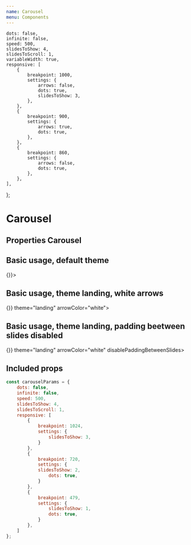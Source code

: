 ```yaml
---
name: Carousel
menu: Components
---
```




    dots: false,
    infinite: false,
    speed: 500,
    slidesToShow: 4,
    slidesToScroll: 1,
    variableWidth: true,
    responsive: [
        {
            breakpoint: 1000,
            settings: {
                arrows: false,
                dots: true,
                slidesToShow: 3,
            },
        },
        {
            breakpoint: 900,
            settings: {
                arrows: true,
                dots: true,
            },
        },
        {
            breakpoint: 860,
            settings: {
                arrows: false,
                dots: true,
            },
        },
    ],
};

# Carousel

## Properties Carousel
<PropsTable of={Carousel} />

## Basic usage, default theme

<Playground wrapper={Wrapper}>
    <Carousel options={carouselParams} onClickNext={() => {}}>
        <div style={{ width: 260 }}>
            <Logo />
        </div>
        <div style={{ width: 260 }}>
            <Logo />
        </div>
        <div style={{ width: 260 }}>
            <Logo />
        </div>
        <div style={{ width: 260 }}>
            <Logo />
        </div>
        <div style={{ width: 260 }}>
            <Logo />
        </div>
        <div style={{ width: 260 }}>
            <Logo />
        </div>
        <div style={{ width: 260 }}>
            <Logo />
        </div>
        <div style={{ width: 260 }}>
            <Logo />
        </div>
        <div style={{ width: 260 }}>
            <Logo />
        </div>
    </Carousel>
</Playground>

## Basic usage, theme landing, white arrows

<Playground wrapper={Wrapper}>
    <Carousel options={carouselParams} onClickNext={() => {}} theme="landing" arrowColor="white">
        <div style={{ width: 260 }}>
            <Logo />
        </div>
        <div style={{ width: 260 }}>
            <Logo />
        </div>
        <div style={{ width: 260 }}>
            <Logo />
        </div>
        <div style={{ width: 260 }}>
            <Logo />
        </div>
        <div style={{ width: 260 }}>
            <Logo />
        </div>
    </Carousel>
</Playground>

## Basic usage, theme landing, padding beetween slides disabled

<Playground wrapper={Wrapper}>
    <Carousel options={carouselParams} onClickNext={() => {}} theme="landing" arrowColor="white" disablePaddingBetweenSlides>
        <div style={{ width: 260 }}>
            <Logo />
        </div>
        <div style={{ width: 260 }}>
            <Logo />
        </div>
        <div style={{ width: 260 }}>
            <Logo />
        </div>
        <div style={{ width: 260 }}>
            <Logo />
        </div>
        <div style={{ width: 260 }}>
            <Logo />
        </div>
    </Carousel>
</Playground>

## Included props

``` javascript
const carouselParams = {
    dots: false,
    infinite: false,
    speed: 500,
    slidesToShow: 4,
    slidesToScroll: 1,
    responsive: [
        {
            breakpoint: 1024,
            settings: {
                slidesToShow: 3,
            }
        },
        {
            breakpoint: 720,
            settings: {
            slidesToShow: 2,
                dots: true,
            }
        },
        {
            breakpoint: 479,
            settings: {
                slidesToShow: 1,
                dots: true,
            }
        },
    ]
};
```
